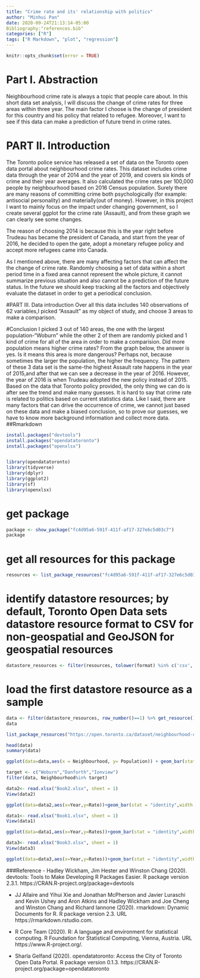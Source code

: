 ```yaml
---
title: "Crime rate and its' relationship with politics"
author: "Minhui Pan"
date: 2020-09-24T21:13:14-05:00
Bibliography:"references.bib"
categories: ["R"]
tags: ["R Markdown", "plot", "regression"]
---
```


```r
knitr::opts_chunk$set(error = TRUE)
```

# Part I. Abstraction
Neighbourhood crime rate is always a topic that people care about. In this short data set analysis, I will discuss the change of crime rates for three areas within three year. The main factor I choose is the change of president for this country and his policy that related to refugee. Moreover, I want to see if this data can make a prediction of future trend in crime rates. 

# PART II. Introduction

The Toronto police service has released a set of data on the Toronto open data portal about neighbourhood crime rates. This dataset includes crime data through the year of 2014 and the year of 2019, and covers six kinds of crime and their year averages. It also calculated the crime rates per 100,000 people by neighbourhood based on 2016 Census population.
Surely there are many reasons of committing crime both psychologically (for example: antisocial personality) and materially(out of money). However, in this project I want to mainly focus on the impact under changing government, so I create several ggplot for the crime rate (Assault), and from these graph we can clearly see some changes.

The reason of choosing 2014 is because this is the year right before Trudeau has became the president of Canada, and start from the year of 2016, he decided to open the gate, adopt a monetary refugee policy and accept more refugees came into Canada. 

As I mentioned above, there are many affecting factors that can affect the the change of crime rate. Randomly choosing a set of data within a short period time in a fixed area cannot represent the whole picture, it cannot summarize previous situation and also cannot be a prediction of  the future status. In the future we should keep tracking all the factors and objectively evaluate the dataset in order to get a periodical conclusion.

#PART III. Data introduction
Over all this data includes 140 observations of 62 variables,I picked "Assault" as my object of study, and choose 3 areas to make a comparison.

#Conclusion
I picked 3 out of 140 areas, the one with the largest population-"Woburn" while the other 2 of them are randomly picked and 1 kind of crime for all of the area in order to make a comparision. Did more population means higher crime rates? From the graph below, the answer is yes. Is it means this area is more dangerous? Perhaps not, because sometimes the larger the population, the higher the frequency.
The pattern of these 3 data set is the same-the highest Assault rate happens in the year of 2015,and after that we can see a decrease in the year of 2016. However, the year of 2016 is when Trudeau adopted the new policy instead of 2015. Based on the data that Toronto policy provided, the only thing we can do is after see the trend and make many guesses. It is hard to say that crime rate is related to politics based on current statistics data.
Like I said, there are many factors that can drive the occurrence of crime, we cannot just based on these data and make a biased conclusion, so to prove our guesses, we have to know more background information and collect more data.
##Rmarkdown

```r
install.packages("devtools")
install.packages("opendatatoronto")
install.packages("openxlsx")


library(opendatatoronto)
library(tidyverse)
library(dplyr)
library(ggplot2)
library(sf)
library(openxlsx)
```

# get package
```r
package <- show_package("fc4d95a6-591f-411f-af17-327e6c5d03c7")
package
```

# get all resources for this package
```r
resources <- list_package_resources("fc4d95a6-591f-411f-af17-327e6c5d03c7")
```

# identify datastore resources; by default, Toronto Open Data sets datastore resource format to CSV for non-geospatial and GeoJSON for geospatial resources
```r
datastore_resources <- filter(resources, tolower(format) %in% c('csv', 'geojson'))
```


# load the first datastore resource as a sample
```r
data <- filter(datastore_resources, row_number()==1) %>% get_resource()
data
```

```r
list_package_resources("https://open.toronto.ca/dataset/neighbourhood-crime-rates/") %>% get_resource()
```


```r
head(data)
summary(data)
```


```r
ggplot(data=data,aes(x = Neighbourhood, y= Population)) + geom_bar(stat='identity', position=position_dodge(), width = 1, size=0.25, colour = "pink")
```


```r
target <- c("Woburn","Danforth","Ionview")
filter(data, Neighbourhood%in% target)

data2<- read.xlsx("Book2.xlsx", sheet = 1)
View(data2)

ggplot(data=data2,aes(x=Year,y=Rate))+geom_bar(stat = "identity",width = 0.5, size=0.25)+geom_line()

data1<- read.xlsx("Book1.xlsx", sheet = 1)
View(data1)

ggplot(data=data1,aes(x=Year,y=Rates))+geom_bar(stat = "identity",width = 0.5, size=0.25)+geom_line()

data3<- read.xlsx("Book3.xlsx", sheet = 1)
View(data3)

ggplot(data=data3,aes(x=Year,y=Rates))+geom_bar(stat = "identity",width = 0.5, size=0.25)+geom_line()
```


###Reference
-  Hadley Wickham, Jim Hester and Winston Chang (2020). devtools: Tools
  to Make Developing R Packages Easier. R package version 2.3.1.
  https://CRAN.R-project.org/package=devtools

- JJ Allaire and Yihui Xie and Jonathan McPherson and Javier Luraschi
  and Kevin Ushey and Aron Atkins and Hadley Wickham and Joe Cheng and
  Winston Chang and Richard Iannone (2020). rmarkdown: Dynamic
  Documents for R. R package version 2.3. URL https://rmarkdown.rstudio.com.
  
- R Core Team (2020). R: A language and environment for statistical
  computing. R Foundation for Statistical Computing, Vienna, Austria.
  URL https://www.R-project.org/.
  
- Sharla Gelfand (2020). opendatatoronto: Access the City of Toronto
  Open Data Portal. R package version 0.1.3.
  https://CRAN.R-project.org/package=opendatatoronto
